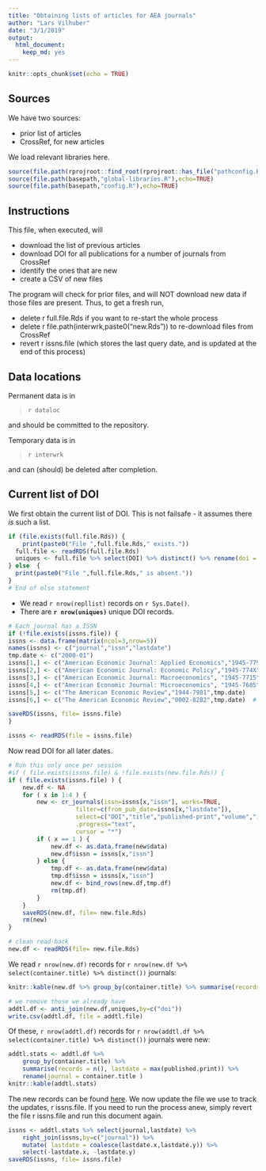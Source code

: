 ```yaml
---
title: "Obtaining lists of articles for AEA journals"
author: "Lars Vilhuber"
date: "3/1/2019"
output: 
  html_document: 
    keep_md: yes
---
```


```r
knitr::opts_chunk$set(echo = TRUE)
```

## Sources
We have two sources:

- prior list of articles
- CrossRef, for new articles

We load relevant libraries here.

```r
source(file.path(rprojroot::find_root(rprojroot::has_file("pathconfig.R")),"pathconfig.R"),echo=TRUE)
source(file.path(basepath,"global-libraries.R"),echo=TRUE)
source(file.path(basepath,"config.R"),echo=TRUE)
```
## Instructions
This file, when executed, will

- download the list of previous articles
- download DOI for all publications for a number of journals from CrossRef
- identify the ones that are new
- create a CSV of new files

The program will check for prior files, and will NOT download new data if those files are present. Thus, to get a fresh run, 

- delete ` `r full.file.Rds` ` if you want to re-start the whole process
- delete ` `r file.path(interwrk,paste0("new.Rds"))` ` to re-download files from CrossRef
- revert ` `r issns.file` ` (which stores the last query date, and is updated at the end of this process)

## Data locations

Permanent data is in

> `r dataloc`

and should be committed to the repository.

Temporary data is in

> `r interwrk`

and can (should) be deleted after completion.

## Current list of DOI

We first obtain the current list of DOI. This is not failsafe - it assumes there *is* such a list.


```r

if (file.exists(full.file.Rds)) {
	print(paste0("File ",full.file.Rds," exists."))
  full.file <- readRDS(full.file.Rds)
  uniques <- full.file %>% select(DOI) %>% distinct() %>% rename(doi = DOI)
} else	{
  print(paste0("File ",full.file.Rds," is absent."))
}
# End of else statement

```

- We read `r nrow(repllist)` records on `r Sys.Date()`.
- There are **`r nrow(uniques)`** unique DOI records. 

```r
# Each journal has a ISSN
if (!file.exists(issns.file)) {
issns <- data.frame(matrix(ncol=3,nrow=5))
names(issns) <- c("journal","issn","lastdate")
tmp.date <- c("2000-01")
issns[1,] <- c("American Economic Journal: Applied Economics","1945-7790",tmp.date)
issns[2,] <- c("American Economic Journal: Economic Policy","1945-774X",tmp.date)
issns[3,] <- c("American Economic Journal: Macroeconomics", "1945-7715",tmp.date)
issns[4,] <- c("American Economic Journal: Microeconomics", "1945-7685",tmp.date)
issns[5,] <- c("The American Economic Review","1944-7981",tmp.date)
issns[6,] <- c("The American Economic Review","0002-8282",tmp.date)  # print ISSN is needed!

saveRDS(issns, file= issns.file)
}

issns <- readRDS(file = issns.file)

```

Now read DOI for all later dates.
```r
# Run this only once per session
#if ( file.exists(issns.file) & !file.exists(new.file.Rds)) {
if ( file.exists(issns.file) ) {
	new.df <- NA
	for ( x in 1:4 ) {
		new <- cr_journals(issn=issns[x,"issn"], works=TRUE,
				   filter=c(from_pub_date=issns[x,"lastdate"]),
				   select=c("DOI","title","published-print","volume","issue","container-title","author"),
				   .progress="text",
				   cursor = "*")
		if ( x == 1 ) {
      		new.df <- as.data.frame(new$data)
      		new.df$issn = issns[x,"issn"]
    	} else {
    	    tmp.df <- as.data.frame(new$data)
    	    tmp.df$issn = issns[x,"issn"]
      		new.df <- bind_rows(new.df,tmp.df)
      		rm(tmp.df)
    	}
	}
	saveRDS(new.df, file= new.file.Rds)
	rm(new)
}

# clean read-back
new.df <- readRDS(file= new.file.Rds)
```

We read `r nrow(new.df)` records for `r nrow(new.df %>% select(container.title) %>% distinct())` journals:

```r
knitr::kable(new.df %>% group_by(container.title) %>% summarise(records = n()))
```


```r
# we remove those we already have
addtl.df <- anti_join(new.df,uniques,by=c("doi"))
write.csv(addtl.df, file = addtl.file)

```
Of these, `r nrow(addtl.df)` records for `r nrow(addtl.df %>% select(container.title) %>% distinct())` journals were new:

```r
addtl.stats <- addtl.df %>% 
	group_by(container.title) %>% 
	summarise(records = n(), lastdate = max(published.print)) %>%
	rename(journal = container.title )
knitr::kable(addtl.stats)
```

The new records can be found [here](`r addtl.file`). We now update the file we use to track the updates, ` `r issns.file` `. If you need to run the process anew, simply revert the file ` `r issns.file` ` and run this document again.

```r
issns <- addtl.stats %>% select(journal,lastdate) %>% 
	right_join(issns,by=c("journal")) %>%
	mutate( lastdate = coalesce(lastdate.x,lastdate.y)) %>%
	select(-lastdate.x, -lastdate.y)
saveRDS(issns, file= issns.file)
```



